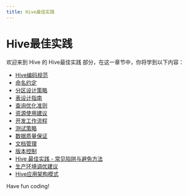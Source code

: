 ```yaml
---
title: Hive最佳实践
---
```


# Hive最佳实践

欢迎来到 Hive 的 Hive最佳实践 部分，在这一章节中，你将学到以下内容：

- [Hive编码规范](./0-hive-coding-standards.mdx)
- [命名约定](./1-naming-conventions.mdx)
- [分区设计策略](./2-partition-design-strategy.mdx)
- [表设计指南](./3-table-design-guidelines.mdx)
- [查询优化准则](./4-query-optimization-guidelines.mdx)
- [资源使用建议](./5-resource-usage-suggestions.mdx)
- [开发工作流程](./6-development-workflow.mdx)
- [测试策略](./7-testing-strategy.mdx)
- [数据质量保证](./8-data-quality-assurance.mdx)
- [文档管理](./9-document-management.mdx)
- [版本控制](./10-version-control.mdx)
- [Hive 最佳实践 - 常见陷阱与避免方法](./11-common-pitfalls-and-how-to-avoid-them.mdx)
- [生产环境调优建议](./12-production-environment-tuning-suggestions.mdx)
- [Hive应用架构模式](./13-hive-application-architecture-mode.mdx)

Have fun coding!